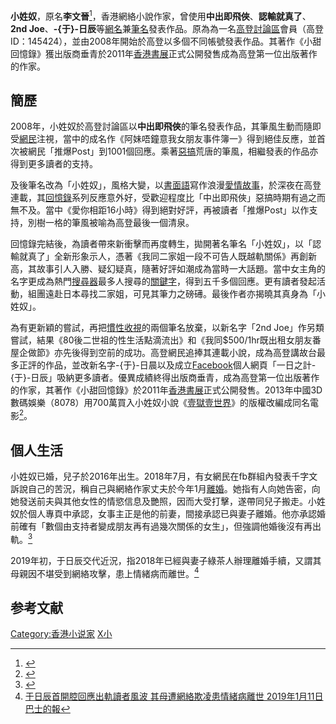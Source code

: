 {{tone|time=2011-07-26T07:13:34+00:00}}
'''小姓奴'''，原名'''李文晉'''<ref name="解僱">{{Cite web |url=https://topick.hket.com/article/2107786/%E4%BA%8E%E6%97%A5%E6%99%A8%E6%8D%B2%E5%87%BA%E8%BB%8C%E9%A2%A8%E6%B3%A2%E9%81%AD%E5%85%AC%E5%8F%B8%E8%A7%A3%E5%83%B1%E3%80%80Guru%20Online%EF%BC%9A%E6%B0%B8%E4%B8%8D%E9%8C%84%E7%94%A8%E8%A9%B2%E5%93%A1%E5%B7%A5 |title=于日晨捲出軌風波遭公司解僱　Guru Online：永不錄用該員工 |access-date=2018-07-04 |archive-date=2019-05-07 |archive-url=https://web.archive.org/web/20190507070118/https://topick.hket.com/article/2107786/%E4%BA%8E%E6%97%A5%E6%99%A8%E6%8D%B2%E5%87%BA%E8%BB%8C%E9%A2%A8%E6%B3%A2%E9%81%AD%E5%85%AC%E5%8F%B8%E8%A7%A3%E5%83%B1%E3%80%80Guru%20Online%EF%BC%9A%E6%B0%B8%E4%B8%8D%E9%8C%84%E7%94%A8%E8%A9%B2%E5%93%A1%E5%B7%A5 |dead-url=no }}</ref>，香港網絡小說作家，曾使用'''中出即飛俠'''、'''認輸就真了'''、'''2nd Joe'''、'''-{于}-日辰'''等[[網名|網名]]兼[[筆名|筆名]]發表作品。原為為一名[[高登討論區|高登討論區]]會員（高登ID：145424），並由2008年開始於高登以多個不同帳號發表作品。其著作《小甜回憶錄》獲出版商垂青於2011年[[香港書展|香港書展]]正式公開發售成為高登第一位出版著作的作家。

==簡歷==
2008年，小姓奴於高登討論區以'''中出即飛俠'''的筆名發表作品，其筆風生動而隨即受[[網民|網民]]注視，當中的成名作《阿妹唔鐘意我女朋友事件簿一》得到絕佳反應，並首次被網民「推爆Post」到1001個回應。乘著[[惡搞|惡搞]]荒唐的筆風，相繼發表的作品亦得到更多讀者的支持。

及後筆名改為「小姓奴」，風格大變，以[[書面語|書面語]]寫作浪漫[[愛情故事|愛情故事]]，於深夜在高登連載，其[[回憶錄|回憶錄]]系列反應意外好，受歡迎程度比「中出即飛俠」惡搞時期有過之而無不及。當中《愛你相距16小時》得到絕對好評，再被讀者「推爆Post」以作支持，別樹一格的筆風被喻為高登最後一個清泉。

回憶錄完結後，為讀者帶來新衝擊而再度轉生，拋開著名筆名「小姓奴」，以「認輸就真了」全新形象示人，憑著《我同二家姐一段不可告人既越軌關係》再創新高，其故事引人入勝、疑幻疑真，隨著好評如潮成為當時一大話題。當中女主角的名字更成為熱門[[搜尋器|搜尋器]]最多人搜尋的[[關鍵字|關鍵字]]，得到五千多個回應。更有讀者發起活動，組團遠赴日本尋找二家姐，可見其筆力之磅礡。最後作者亦揭曉其真身為「小姓奴」。

為有更新穎的嘗試，再把[[慣性收視|慣性收視]]的兩個筆名放棄，以新名字「2nd Joe」作另類嘗試，結果《80後二世祖的性生活點滴流出》和《我同$500/1hr既出租女朋友番屋企做節》亦先後得到空前的成功。高登網民追捧其連載小說，成為高登講故台最多正評的作品，並改新名字-{于}-日晨以及成立[[Facebook|Facebook]]個人網頁「一日之計-{于}-日辰」吸納更多讀者。優異成績終得出版商垂青，成為高登第一位出版著作的作家，其著作《小甜回憶錄》於2011年[[香港書展|香港書展]]正式公開發售。2013年中國3D數碼娛樂（8078）用700萬買入小姓奴小說《[[壹獄壹世界|壹獄壹世界]]》的版權改編成同名電影<ref>{{cite news|url= http://hk.apple.nextmedia.com/realtime/art_main.php?iss_id=20110722&sec_id=6996647&art_id=50028798|title=年輕人 捧高登小性奴新書|publisher= 蘋果日報|date= 2011-07-22|accessdate= 2012-02-06}}</ref>。

==個人生活==
小姓奴已婚，兒子於2016年出生。2018年7月，有女網民在fb群組內發表千字文訴說自己的苦況，稱自己與網絡作家丈夫於今年1月[[離婚|離婚]]。她指有人向她告密，向她發送前夫與其他女性的情慾信息及艷照，因而大受打擊，遂帶同兒子搬走。小姓奴於個人專頁中承認，女事主正是他的前妻，間接承認已與妻子離婚。他亦承認婚前確有「數個由支持者變成朋友再有過幾次關係的女生」，但強調他婚後沒有再出軌。<ref>{{Cite web |url=https://topick.hket.com/article/2107786/ |title=于日晨捲出軌風波遭公司解僱　Guru Online：永不錄用該員工 2018年7月4日 經濟日報 |access-date=2018年7月4日 |archive-date=2019年5月7日 |archive-url=https://web.archive.org/web/20190507070114/https://topick.hket.com/article/2107786 |dead-url=no }}</ref>

2019年初，于日辰交代近況，指2018年已經與妻子綠茶人辦理離婚手續，又謂其母親因不堪受到網絡攻擊，患上情緒病而離世。<ref>[https://www.bastillepost.com/hongkong/article/3839027 于日辰首開腔回應出軌讀者風波 其母遭網絡欺凌患情緒病離世 2019年1月11日 巴士的報]</ref>

==参考文献==
{{reflist}}

[[Category:香港小说家|Category:香港小说家]]
[[Category:香港網絡作家|X小]]